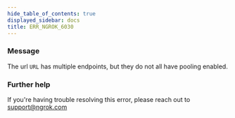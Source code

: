 ```yaml
---
hide_table_of_contents: true
displayed_sidebar: docs
title: ERR_NGROK_6030
---
```


### Message

The url `URL` has multiple endpoints, but they do not all have pooling enabled.

### Further help

If you're having trouble resolving this error, please reach out to [support@ngrok.com](mailto:support@ngrok.com?subject=Help%20with%20ERR_NGROK_6030)
